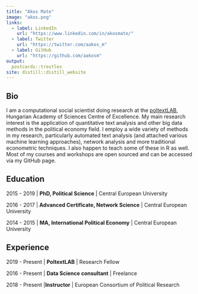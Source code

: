 ```yaml
---
title: "Akos Mate"
image: "akos.png"
links:
  - label: LinkedIn
    url: "https://www.linkedin.com/in/akosmate/"
  - label: Twitter
    url: "https://twitter.com/aakos_m"
  - label: GitHub
    url: "https://github.com/aakosm"
output:
  postcards::trestles
site: distill::distill_website
---
```

 
## Bio

I am a computational social scientist doing research at the [poltextLAB](http://poltextlab.com/), Hungarian Academy of Sciences Centre of Excellence. My main research interest is the application of  quantitative text analysis and other big data methods in the political economy field. I employ a wide variety of methods in my research, particularly automated text analysis (and attached various machine learning approaches), network analysis and more traditional econometric techniques. I also happen to teach some of these in R as well. Most of my courses and workshops are open sourced and can be accessed via my GitHub page.

## Education

2015 - 2019 | **PhD, Political Science** | Central European University 

2016 - 2017 | **Advanced Certificate, Network Science** | Central European University 

2014 - 2015 | **MA, International Political Economy** | Central European University 



## Experience

2019 - Present | **PoltextLAB** | Research Fellow

2016 - Present | **Data Science consultant** | Freelance

2018 - Present |**Instructor** | European Consortium of Political Research

